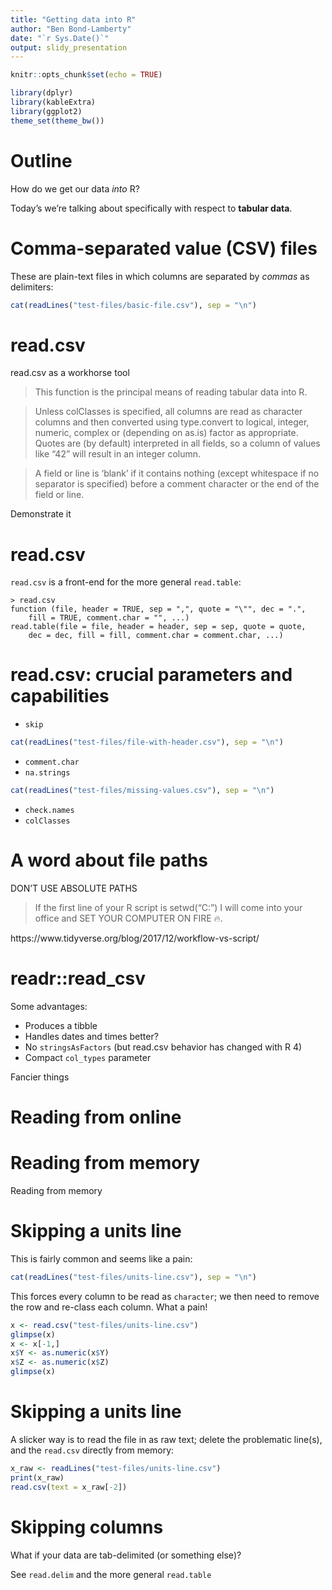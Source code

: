 ```yaml
---
title: "Getting data into R"
author: "Ben Bond-Lamberty"
date: "`r Sys.Date()`"
output: slidy_presentation
---
```


```r
knitr::opts_chunk$set(echo = TRUE)

library(dplyr)
library(kableExtra)
library(ggplot2)
theme_set(theme_bw())
```

# Outline {.bigger}

How do we get our data _into_ R?

Today's we're talking about specifically with respect to **tabular data**.


# Comma-separated value (CSV) files

These are plain-text files in which columns are separated by _commas_ as delimiters:

```r
cat(readLines("test-files/basic-file.csv"), sep = "\n")
```


# read.csv

read.csv as a workhorse tool

>This function is the principal means of reading tabular data into R.

>Unless colClasses is specified, all columns are read as character columns and then converted using type.convert to logical, integer, numeric, complex or (depending on as.is) factor as appropriate. Quotes are (by default) interpreted in all fields, so a column of values like "42" will result in an integer column.

>A field or line is ‘blank’ if it contains nothing (except whitespace if no separator is specified) before a comment character or the end of the field or line.

Demonstrate it


# read.csv

`read.csv` is a front-end for the more general `read.table`:

```
> read.csv
function (file, header = TRUE, sep = ",", quote = "\"", dec = ".", 
    fill = TRUE, comment.char = "", ...) 
read.table(file = file, header = header, sep = sep, quote = quote, 
    dec = dec, fill = fill, comment.char = comment.char, ...)
```

# read.csv: crucial parameters and capabilities

* `skip`

```r
cat(readLines("test-files/file-with-header.csv"), sep = "\n")
```

* `comment.char`
* `na.strings`

```r
cat(readLines("test-files/missing-values.csv"), sep = "\n")
```

* `check.names`
* `colClasses`


# A word about file paths

DON'T USE ABSOLUTE PATHS

>If the first line of your R script is
>setwd("C:\Users\jenny\path\that\only\I\have")
>I will come into your office and SET YOUR COMPUTER ON FIRE 🔥.

https://www.tidyverse.org/blog/2017/12/workflow-vs-script/


# readr::read_csv

Some advantages:

* Produces a tibble
* Handles dates and times better?
* No `stringsAsFactors` (but read.csv behavior has changed with R 4)
* Compact `col_types` parameter


Fancier things

# Reading from online

# Reading from memory

Reading from memory

# Skipping a units line

This is fairly common and seems like a pain:

```r
cat(readLines("test-files/units-line.csv"), sep = "\n")
```

This forces every column to be read as `character`; we then need to remove
the row and re-class each column. What a pain!

```r
x <- read.csv("test-files/units-line.csv")
glimpse(x)
x <- x[-1,]
x$Y <- as.numeric(x$Y)
x$Z <- as.numeric(x$Z)
glimpse(x)
```

# Skipping a units line

A slicker way is to read the file in as raw text; delete the problematic
line(s), and the `read.csv` directly from memory:

```r
x_raw <- readLines("test-files/units-line.csv")
print(x_raw)
read.csv(text = x_raw[-2])
```


# Skipping columns


What if your data are tab-delimited (or something else)?

See `read.delim` and the more general `read.table`
